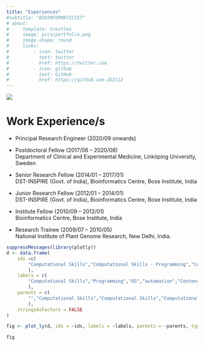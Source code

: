 ```yaml
---
title: "Experiences"
#subtitle: "BIOINFORMATICIST"
# about:
#     template: trestles
#     image: pics/portfolio.png
#     image-shape: round
#     links: 
#         - icon: twitter
#           text: twitter
#           href: https://twitter.com
#         - icon: github
#           text: GitHub
#           href: https://github.com-JD2112
---
```

![](pics/experience1.png)


# Work Experience/s
- Principal Research Engineer (2020/09 onwards) \

- Postdoctoral Fellow (2017/06 – 2020/08) \
    Department of Clinical and Experimental Medicine, Linköping University, Sweden

- Senior Research Fellow (2014/01 – 2017/01) \
DST-INSPIRE (Govt. of India), Bioinformatics Centre, Bose Institute, India

- Junior Research Fellow (2012/01 – 2014/01) \
DST-INSPIRE (Govt. of India), Bioinformatics Centre, Bose Institute, India

- Institute Fellow (2010/09 – 2012/01) \
Bioinformatics Centre, Bose Institute, India

- Research Trainee (2009/07 – 2010/05) \
National Institute of Plant Genome Research, New Delhi, India.


```r
suppressMessages(library(plotly))
d <- data.frame(
    ids =c(
        "Computational Skills","Computational Skills - Programming","Computational Skills - OS","Computational Skills - automation","Computational Skills - Conternarization","Computational Skills - Statistical","Computational Skills - Imaging","Computational Skills - Office tools","Computational Skills - Others","Computational Skills - Programming - R","Computational Skills - Programming - Perl","Computational Skills - Programming - Python","Computational Skills - Programming - Shell scripting","Computational Skills - Programming - HTML","Computational Skills - Programming - Markdown","Computational Skills - Programming - Quarto","Computational Skills - Programming - Jupyter","Computational Skills - OS - GNU<br>Linux","Computational Skills - OS - MacOS","Computational Skills - OS - HPC<br>CentOS","Computational Skills - OS - HPC<br>amazon","Computational Skills - OS - Windows","Computational Skills - automation - NextFlow","Computational Skills - automation - SnakeMake","Computational Skills - automation - Make","Computational Skills - Conternarization - Conda<br>Anaconda","Computational Skills - Conternarization - Singularity","Computational Skills - Conternarization - Docker","Computational Skills - Conternarization - Podman","Computational Skills - Statistical - SPSS","Computational Skills - Statistical - MATLAB","Computational Skills - Statistical - GraphPad","Computational Skills - Statistical - STATA","Computational Skills - Statistical - OriginLab","Computational Skills - Imaging - ImageJ","Computational Skills - Imaging - CellProfiler","Computational Skills - Imaging - GIMP","Computational Skills - Imaging - Inkscape","Computational Skills - Imaging -Photoshop","Computational Skills - Office tools - Pages, Keynotes, Numbers","Computational Skills - Office tools - MS Office","Computational Skills - Office tools - Google docs","Computational Skills - Office tools - Open office","Computational Skills - Others - LaTeX","Computational Skills - Others - WEKA3","Computational Skills - Others - Cytoscape","Computational Skills - Others - VS Code", "Computational Skills - Others - DataSpell"
        ),
    labels = c( 
        "Computational Skills","Programming","OS","automation","Contenarization","Statistical","Imaging","Office tools","Others","R","Perl","Python","Shell scripting","HTML","Markdown","Quarto","Jupyter","GNU<br>Linux","MacOS","HPC<br>CentOS","HPC<br>amazon","Windows","NextFlow","SnakeMake","Make","Conda<br>Anaconda","Singularity","Docker","Podman","SPSS","MATLAB","GraphPad","STATA","OriginLab","ImageJ","CellProfiler","GIMP","Inkscape","Photoshop","Pages, Keynotes, Numbers","MS Office","Google docs","Open office","LaTeX","WEKA3","Cytoscape","VS Code","DataSpell"
        ),
    parents = c(
        "","Computational Skills","Computational Skills","Computational Skills","Computational Skills","Computational Skills","Computational Skills","Computational Skills","Computational Skills","Computational Skills - Programming","Computational Skills - Programming","Computational Skills - Programming","Computational Skills - Programming","Computational Skills - Programming","Computational Skills - Programming","Computational Skills - Programming","Computational Skills - Programming","Computational Skills - OS","Computational Skills - OS","Computational Skills - OS","Computational Skills - OS","Computational Skills - OS","Computational Skills - automation","Computational Skills - automation","Computational Skills - automation","Computational Skills - Conternarization","Computational Skills - Conternarization","Computational Skills - Conternarization","Computational Skills - Conternarization","Computational Skills - Statistical","Computational Skills - Statistical","Computational Skills - Statistical","Computational Skills - Statistical","Computational Skills - Statistical","Computational Skills - Imaging","Computational Skills - Imaging","Computational Skills - Imaging","Computational Skills - Imaging","Computational Skills - Imaging","Computational Skills - Office tools","Computational Skills - Office tools","Computational Skills - Office tools","Computational Skills - Office tools","Computational Skills - Others","Computational Skills - Others","Computational Skills - Others","Computational Skills - Others","Computational Skills - Others"
        ),
    stringsAsFactors = FALSE
)

fig <- plot_ly(d, ids = ~ids, labels = ~labels, parents = ~parents, type = 'sunburst')

fig

```